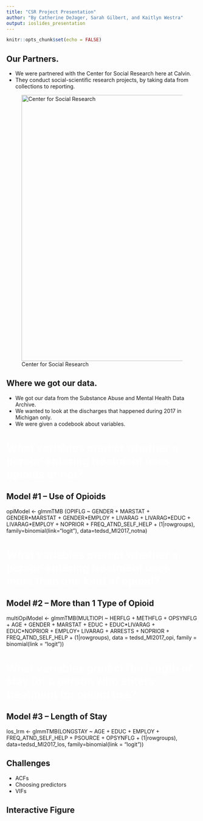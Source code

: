 ```yaml
---
title: "CSR Project Presentation" 
author: "By Catherine DeJager, Sarah Gilbert, and Kaitlyn Westra"
output: ioslides_presentation
---
```


```r
knitr::opts_chunk$set(echo = FALSE)
```


## Our Partners.

- We were partnered with the Center for Social Research here at Calvin.
- They conduct social-scientific research projects, by taking data from collections to reporting.

![Center for Social Research](csr_logo.png){width=700px}

## Where we got our data.

- We got our data from the Substance Abuse and Mental Health Data Archive.
- We wanted to look at the discharges that happened during 2017 in Michigan only.
- We were given a codebook about variables.

# <span style="color:white">What variables predict whether a person entering treatment uses opioids or not?</span>

## Model #1 -- Use of Opioids

opiModel <- glmmTMB (OPIFLG ~ GENDER + MARSTAT + GENDER\*MARSTAT + GENDER\*EMPLOY + LIVARAG + LIVARAG\*EDUC + 
                  LIVARAG*EMPLOY + NOPRIOR + FREQ_ATND_SELF_HELP + (1|rowgroups), 
                  family=binomial(link="logit"), data=tedsd_MI2017_notna)
                  

# <span style="color:white">What variables predict whether a person entering treatment uses more than one kind of opioid?</span>


## Model #2 -- More than 1 Type of Opioid

multiOpiModel <- glmmTMB(MULTIOPI ~ HERFLG + METHFLG + OPSYNFLG + AGE + GENDER + MARSTAT +
                      EDUC + EDUC\*LIVARAG + EDUC\*NOPRIOR + EMPLOY+ LIVARAG + ARRESTS +
                      NOPRIOR + FREQ_ATND_SELF_HELP + (1|rowgroups), data = tedsd_MI2017_opi,
                     family = binomial(link = "logit"))


# <span style="color:white"> What variables predict the length of stay for a person who enters treatment for opioid use?</span>


## Model #3 -- Length of Stay

los_lrm <- glmmTMB(LONGSTAY ~ AGE + EDUC + EMPLOY + FREQ_ATND_SELF_HELP + PSOURCE + OPSYNFLG + (1|rowgroups), data=tedsd_MI2017_los, family=binomial(link = "logit"))

## Challenges

- ACFs
- Choosing predictors
- VIFs

## Interactive Figure 



